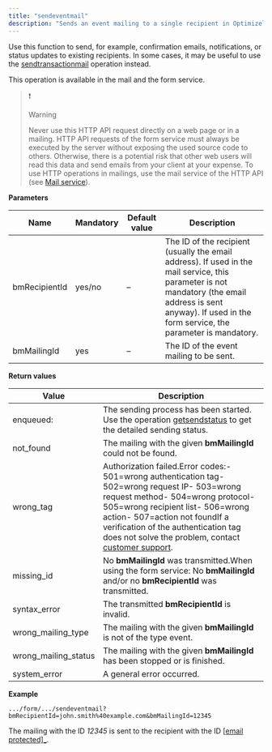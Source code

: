 ```yaml
---
title: "sendeventmail"
description: "Sends an event mailing to a single recipient in Optimizely Campaign."
---
```


Use this function to send, for example, confirmation emails, notifications, or status updates to existing recipients. In some cases, it may be useful to use the [sendtransactionmail](/optimizely-campaign/docs/sendtransactionmail) operation instead.

This operation is available in the mail and the form service.

> ❗️
> 
> Warning
> 
> Never use this HTTP API request directly on a web page or in a mailing. HTTP API requests of the form service must always be executed by the server without exposing the used source code to others. Otherwise, there is a potential risk that other web users will read this data and send emails from your client at your expense. To use HTTP operations in mailings, use the mail service of the HTTP API (see [Mail service](/optimizely-campaign/docs/services-and-operations)).

**Parameters**

| Name          | Mandatory | Default value | Description                                                                                                                                                                                                    |
| ------------- | --------- | ------------- | -------------------------------------------------------------------------------------------------------------------------------------------------------------------------------------------------------------- |
| bmRecipientId | yes/no    | –             | The ID of the recipient (usually the email address). If used in the mail service, this parameter is not mandatory (the email address is sent anyway). If used in the form service, the parameter is mandatory. |
| bmMailingId   | yes       | –             | The ID of the event mailing to be sent.                                                                                                                                                                        |

**Return values**

| Value                  | Description                                                                                                                                                                                                                                                                                                                                                                                 |
| ---------------------- | ------------------------------------------------------------------------------------------------------------------------------------------------------------------------------------------------------------------------------------------------------------------------------------------------------------------------------------------------------------------------------------------- |
| enqueued:              | The sending process has been started. Use the operation [getsendstatus](https://world.optimizely.com/documentation/developer-guides/campaign/http-api/services-and-operations/getsendstatus/ "getsendstatus") to get the detailed sending status.                                                                                                                                           |
| not\_found             | The mailing with the given **bmMailingId** could not be found.                                                                                                                                                                                                                                                                                                                              |
| wrong\_tag             | Authorization failed.Error codes:\- 501=wrong authentication tag\- 502=wrong request IP\- 503=wrong request method\- 504=wrong protocol\- 505=wrong recipient list\- 506=wrong action\- 507=action not foundIf a verification of the authentication tag does not solve the problem, contact [customer support](/cdn-cgi/l/email-protection#84f7f1f4f4ebf6f0c4ebf4f0ede9edfee1e8fdaae7ebe9). |
| missing\_id            | No **bmMailingId** was transmitted.When using the form service: No **bmMailingId** and/or no **bmRecipientId** was transmitted.                                                                                                                                                                                                                                                             |
| syntax\_error          | The transmitted **bmRecipientId** is invalid.                                                                                                                                                                                                                                                                                                                                               |
| wrong\_mailing\_type   | The mailing with the given **bmMailingId** is not of the type event.                                                                                                                                                                                                                                                                                                                        |
| wrong\_mailing\_status | The mailing with the given **bmMailingId** has been stopped or is finished.                                                                                                                                                                                                                                                                                                                 |
| system\_error          | A general error occurred.                                                                                                                                                                                                                                                                                                                                                                   |

**Example**

`.../form/.../sendeventmail?bmRecipientId=john.smith%40example.com&bmMailingId=12345 
`

The mailing with the ID _12345_ is sent to the recipient with the ID [\[email protected\]\_](/cdn-cgi/l/email-protection#603f0a0f080e4e130d091408200518010d100c054e030f0d3f).